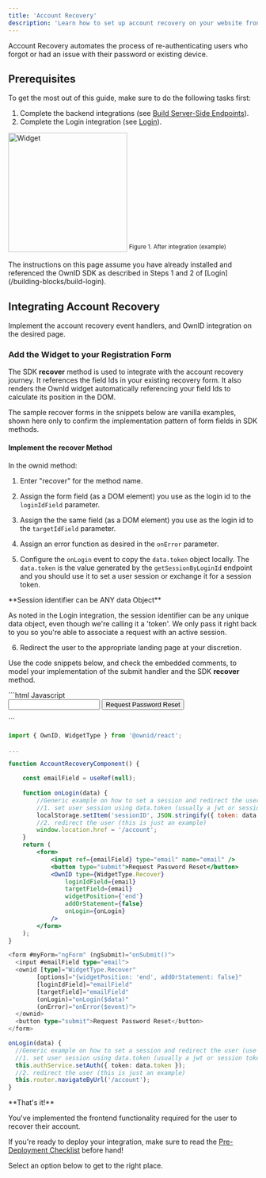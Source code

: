 ```yaml
---
title: 'Account Recovery'
description: 'Learn how to set up account recovery on your website frontend'
---
```


Account Recovery automates the process of re-authenticating users who forgot or had an issue with their password or existing device.

## Prerequisites
To get the most out of this guide, make sure to do the following tasks first: 

1. Complete the backend integrations (see [Build Server-Side Endpoints](/building-blocks/build-server-endpoints)).
2. Complete the Login integration (see [Login](/building-blocks/build-login)).

<img
  width="240"
  src="/images/account-recovery.png"
  alt="Widget"
  />
<sup>Figure 1. After integration (example)</sup>

<Note>
The instructions on this page assume you have already installed and referenced the OwnID SDK as described in Steps 1 and 2 of [Login](/building-blocks/build-login).
</Note>

## Integrating Account Recovery

Implement the account recovery event handlers, and OwnID integration on the desired page.

### Add the Widget to your Registration Form

The SDK **recover** method is used to integrate with the account recovery journey. It references the field Ids in your existing recovery form. It also renders the OwnId widget automatically referencing your field Ids to calculate its position in the DOM.  

The sample recover forms in the snippets below are vanilla examples, shown here only to confirm the implementation pattern of form fields in SDK methods. 

#### Implement the **recover** Method

In the ownid method:

1. Enter "recover" for the method name. 

2. Assign the form field (as a DOM element) you use as the login id to the `loginIdField` parameter.

3. Assign the the same field (as a DOM element) you use as the login id to the `targetIdField` parameter.

4. Assign an error function as desired in the `onError` parameter.

5. Configure the `onLogin` event to copy the `data.token` object locally. The `data.token` is the value generated by the `getSessionByLoginId` endpoint and you should use it to set a user session or exchange it for a session token.

<Note>
**Session identifier can be ANY data Object**

As noted in the Login integration, the session identifier can be any unique data object, even though we're calling it a 'token'. We only pass it right back to you so you're able to associate a request with an active session.
</Note>

6. Redirect the user to the appropriate landing page at your discretion.

Use the code snippets below, and check the embedded comments, to model your implementation of the submit handler and the SDK **recover** method.  

<CodeGroup>
```html Javascript
<body>
    <form name="myForm">
        <input id="email" type="text" name="email">
        <input type="submit" value="Request Password Reset">
    </form>
    <script>
        ownid('recover', {
            loginIdField: document.getElementById('email'),
            targetField: document.getElementById('email'),
            widgetPosition: 'end',
            addOrStatement: false,
            onError: (event) => console.log('onError', event),
            onLogin: function (data) {
                // Generic example on how to set a session and redirect the user (use your own!)
                // 1. set user session using data.token (usually a jwt or session token), generated in your backend and sent through the OwnID server
                localStorage.setItem('sessionID', JSON.stringify({ token: data.token }));
                // 2. redirect the user to your entry point 
                window.location.href = '/landingpage';
            }
        });
    </script>
</body>
```

```jsx React
import { OwnID, WidgetType } from '@ownid/react';

...

function AccountRecoveryComponent() {

    const emailField = useRef(null);
    
    function onLogin(data) {
        //Generic example on how to set a session and redirect the user (use your own!)
        //1. set user session using data.token (usually a jwt or session token), generated in your backend and sent through the OwnID server
        localStorage.setItem('sessionID', JSON.stringify({ token: data.token }));
        //2. redirect the user (this is just an example)
        window.location.href = '/account';
    }
    return (
        <form>
            <input ref={emailField} type="email" name="email" />
            <button type="submit">Request Password Reset</button>
            <OwnID type={WidgetType.Recover}
                loginIdField={email}
                targetField={email}
                widgetPosition={'end'}
                addOrStatement={false}
                onLogin={onLogin}
            />
        </form>
    );
}
```

```typescript Angular
<form #myForm="ngForm" (ngSubmit)="onSubmit()">
  <input #emailField type="email">
  <ownid [type]="WidgetType.Recover"
        [options]="{widgetPosition: 'end', addOrStatement: false}"
        [loginIdField]="emailField"
        [targetField]="emailField"
        (onLogin)="onLogin($data)"
        (onError)="onError($event)">
  </ownid>
  <button type="submit">Request Password Reset</button>
</form>

onLogin(data) {
  //Generic example on how to set a session and redirect the user (use your own!)
  //1. set user session using data.token (usually a jwt or session token), generated in your backend and sent through the OwnID server
  this.authService.setAuth({ token: data.token });
  //2. redirect the user (this is just an example)
  this.router.navigateByUrl('/account');
}
```
</CodeGroup>

<Check>
**That's it!** 

You've implemented the frontend functionality required for the user to recover their account.

If you're ready to deploy your integration, make sure to read the [Pre-Deployment Checklist](/building-blocks/pre-deployment-checklist) before hand!

Select an option below to get to the right place.

</Check>

<NextStepsSnippet/>
